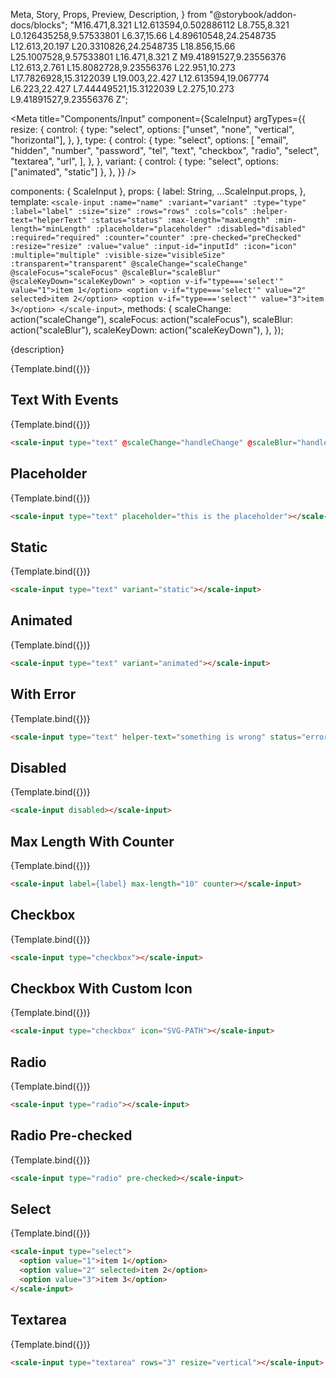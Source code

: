   Meta,
  Story,
  Props,
  Preview,
  Description,
} from "@storybook/addon-docs/blocks";
  "M16.471,8.321 L12.613594,0.502886112 L8.755,8.321 L0.126435258,9.57533801 L6.37,15.66 L4.89610548,24.2548735 L12.613,20.197 L20.3310826,24.2548735 L18.856,15.66 L25.1007528,9.57533801 L16.471,8.321 Z M9.41891527,9.23556376 L12.613,2.761 L15.8082728,9.23556376 L22.951,10.273 L17.7826928,15.3122039 L19.003,22.427 L12.613594,19.067774 L6.223,22.427 L7.44449521,15.3122039 L2.275,10.273 L9.41891527,9.23556376 Z";

<Meta
  title="Components/Input"
  component={ScaleInput}
  argTypes={{
    resize: {
      control: {
        type: "select",
        options: ["unset", "none", "vertical", "horizontal"],
      },
    },
    type: {
      control: {
        type: "select",
        options: [
          "email",
          "hidden",
          "number",
          "password",
          "tel",
          "text",
          "checkbox",
          "radio",
          "select",
          "textarea",
          "url",
        ],
      },
    },
    variant: {
      control: { type: "select", options: ["animated", "static"] },
    },
  }}
/>

  components: { ScaleInput },
  props: {
    label: String,
    ...ScaleInput.props,
  },
  template: `
    <scale-input
      :name="name"
      :variant="variant"
      :type="type"
      :label="label"
      :size="size"
      :rows="rows"
      :cols="cols"
      :helper-text="helperText"
      :status="status"
      :max-length="maxLength"
      :min-length="minLength"
      :placeholder="placeholder"
      :disabled="disabled"
      :required="required"
      :counter="counter"
      :pre-checked="preChecked"
      :resize="resize"
      :value="value"
      :input-id="inputId"
      :icon="icon"
      :multiple="multiple"
      :visible-size="visibleSize"
      :transparent="transparent"
      @scaleChange="scaleChange"
      @scaleFocus="scaleFocus"
      @scaleBlur="scaleBlur"
      @scaleKeyDown="scaleKeyDown"
    >
      <option v-if="type==='select'" value="1">item 1</option>
      <option v-if="type==='select'" value="2" selected>item 2</option>
      <option v-if="type==='select'" value="3">item 3</option>
    </scale-input>
  `,
  methods: {
    scaleChange: action("scaleChange"),
    scaleFocus: action("scaleFocus"),
    scaleBlur: action("scaleBlur"),
    scaleKeyDown: action("scaleKeyDown"),
  },
});

<Description>{description}</Description>

<Preview withSource="none">
  <Story
    name="Standard"
    args={{
      label: "An input",
    }}
  >
    {Template.bind({})}
  </Story>
</Preview>

<Props story="Standard" />

## Text With Events

<Preview withSource="none">
  <Story
    name="Text With Events"
    args={{
      label: "Text With Events",
    }}
  >
    {Template.bind({})}
  </Story>
</Preview>

```html
<scale-input type="text" @scaleChange="handleChange" @scaleBlur="handleBlur" @scaleFocus="handleFocus" @scaleKeyDow="handleKeyDown"></scale-input>
```

## Placeholder

<Preview withSource="none">
  <Story
    name="Placeholder"
    args={{
      label: "Placeholder",
      placeholder: "this is the placeholder",
    }}
  >
    {Template.bind({})}
  </Story>
</Preview>

```html
<scale-input type="text" placeholder="this is the placeholder"></scale-input>
```

## Static

<Preview withSource="none">
  <Story
    name="Static"
    args={{
      label: "Static",
      variant: "static",
    }}
  >
    {Template.bind({})}
  </Story>
</Preview>

```html
<scale-input type="text" variant="static"></scale-input>
```

## Animated

<Preview withSource="none">
  <Story
    name="Animated"
    args={{
      label: "Animated",
      variant: "animated",
    }}
  >
    {Template.bind({})}
  </Story>
</Preview>

```html
<scale-input type="text" variant="animated"></scale-input>
```

## With Error

<Preview withSource="none">
  <Story
    name="With Error"
    args={{
      label: "With Error",
      status: "error",
      helperText: "something is wrong",
    }}
  >
    {Template.bind({})}
  </Story>
</Preview>

```html
<scale-input type="text" helper-text="something is wrong" status="error"></scale-input>
```

## Disabled

<Preview withSource="none">
  <Story
    name="Disabled"
    args={{
      label: "Disabled",
      disabled: true,
    }}
  >
    {Template.bind({})}
  </Story>
</Preview>

```html
<scale-input disabled></scale-input>
```

## Max Length With Counter

<Preview withSource="none">
  <Story
    name="Max Length With Counter"
    args={{
      label: "Max Length With Counter",
      maxLength: 10,
      counter: true,
    }}
  >
    {Template.bind({})}
  </Story>
</Preview>

```html
<scale-input label={label} max-length="10" counter></scale-input>
```

## Checkbox

<Preview withSource="none">
  <Story
    name="Checkbox"
    args={{
      label: "Checkbox",
      type: "checkbox",
    }}
  >
    {Template.bind({})}
  </Story>
</Preview>

```html
<scale-input type="checkbox"></scale-input>
```

## Checkbox With Custom Icon

<Preview withSource="none">
  <Story
    name="Checkbox With Custom Icon"
    args={{
      label: "Checkbox With Custom Icon",
      type: "checkbox",
      icon: ICON,
    }}
  >
    {Template.bind({})}
  </Story>
</Preview>

```html
<scale-input type="checkbox" icon="SVG-PATH"></scale-input>
```

## Radio

<Preview withSource="none">
  <Story
    name="Radio"
    args={{
      label: "Radio",
      type: "radio",
    }}
  >
    {Template.bind({})}
  </Story>
</Preview>

```html
<scale-input type="radio"></scale-input>
```

## Radio Pre-checked

<Preview withSource="none">
  <Story
    name="Radio Pre-checked"
    args={{
      label: "Radio Pre-checked",
      type: "radio",
      preChecked: true,
    }}
  >
    {Template.bind({})}
  </Story>
</Preview>

```html
<scale-input type="radio" pre-checked></scale-input>
```

## Select

<Preview withSource="none">
  <Story
    name="Select"
    args={{
      label: "Select",
      type: "select",
    }}
  >
    {Template.bind({})}
  </Story>
</Preview>

```html
<scale-input type="select">
  <option value="1">item 1</option>
  <option value="2" selected>item 2</option>
  <option value="3">item 3</option>
</scale-input>
```

## Textarea

<Preview withSource="none">
  <Story
    name="Textarea"
    args={{
      label: "Textarea",
      type: "textarea",
      rows: 3,
      resize: "vertical",
    }}
  >
    {Template.bind({})}
  </Story>
</Preview>

```html
<scale-input type="textarea" rows="3" resize="vertical"></scale-input>
```

